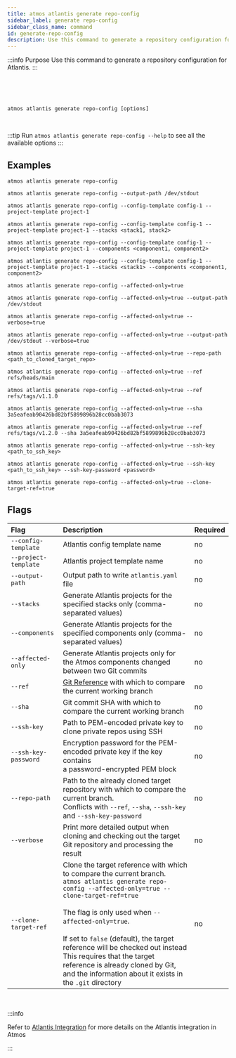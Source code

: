 ```yaml
---
title: atmos atlantis generate repo-config
sidebar_label: generate repo-config
sidebar_class_name: command
id: generate-repo-config
description: Use this command to generate a repository configuration for Atlantis.
---
```



:::info Purpose
Use this command to generate a repository configuration for Atlantis.
:::

<br/>

<Screengrab title="atmos atlantis generate repo-config --help" slug="atmos-atlantis-generate-repo-config--help"/>

<br/>
<br/>

```shell
atmos atlantis generate repo-config [options]
```

<br/>

:::tip
Run `atmos atlantis generate repo-config --help` to see all the available options
:::

## Examples

```shell
atmos atlantis generate repo-config

atmos atlantis generate repo-config --output-path /dev/stdout

atmos atlantis generate repo-config --config-template config-1 --project-template project-1

atmos atlantis generate repo-config --config-template config-1 --project-template project-1 --stacks <stack1, stack2>

atmos atlantis generate repo-config --config-template config-1 --project-template project-1 --components <component1, component2>

atmos atlantis generate repo-config --config-template config-1 --project-template project-1 --stacks <stack1> --components <component1, component2>

atmos atlantis generate repo-config --affected-only=true

atmos atlantis generate repo-config --affected-only=true --output-path /dev/stdout

atmos atlantis generate repo-config --affected-only=true --verbose=true

atmos atlantis generate repo-config --affected-only=true --output-path /dev/stdout --verbose=true

atmos atlantis generate repo-config --affected-only=true --repo-path <path_to_cloned_target_repo>

atmos atlantis generate repo-config --affected-only=true --ref refs/heads/main

atmos atlantis generate repo-config --affected-only=true --ref refs/tags/v1.1.0

atmos atlantis generate repo-config --affected-only=true --sha 3a5eafeab90426bd82bf5899896b28cc0bab3073

atmos atlantis generate repo-config --affected-only=true --ref refs/tags/v1.2.0 --sha 3a5eafeab90426bd82bf5899896b28cc0bab3073

atmos atlantis generate repo-config --affected-only=true --ssh-key <path_to_ssh_key>

atmos atlantis generate repo-config --affected-only=true --ssh-key <path_to_ssh_key> --ssh-key-password <password>

atmos atlantis generate repo-config --affected-only=true --clone-target-ref=true
```

## Flags

| Flag                 | Description                                                                                                                                                                                                                                                                                                                                                                                                                                          | Required |
|:---------------------|:-----------------------------------------------------------------------------------------------------------------------------------------------------------------------------------------------------------------------------------------------------------------------------------------------------------------------------------------------------------------------------------------------------------------------------------------------------|:---------|
| `--config-template`  | Atlantis config template name                                                                                                                                                                                                                                                                                                                                                                                                                        | no       |
| `--project-template` | Atlantis project template name                                                                                                                                                                                                                                                                                                                                                                                                                       | no       |
| `--output-path`      | Output path to write `atlantis.yaml` file                                                                                                                                                                                                                                                                                                                                                                                                            | no       |
| `--stacks`           | Generate Atlantis projects for the specified stacks only (comma-separated values)                                                                                                                                                                                                                                                                                                                                                                    | no       |
| `--components`       | Generate Atlantis projects for the specified components only (comma-separated values)                                                                                                                                                                                                                                                                                                                                                                | no       |
| `--affected-only`    | Generate Atlantis projects only for the Atmos components changed<br/>between two Git commits                                                                                                                                                                                                                                                                                                                                                         | no       |
| `--ref`              | [Git Reference](https://git-scm.com/book/en/v2/Git-Internals-Git-References) with which to compare the current working branch                                                                                                                                                                                                                                                                                                                        | no       |
| `--sha`              | Git commit SHA with which to compare the current working branch                                                                                                                                                                                                                                                                                                                                                                                      | no       |
| `--ssh-key`          | Path to PEM-encoded private key to clone private repos using SSH                                                                                                                                                                                                                                                                                                                                                                                     | no       |
| `--ssh-key-password` | Encryption password for the PEM-encoded private key if the key contains<br/>a password-encrypted PEM block                                                                                                                                                                                                                                                                                                                                           | no       |
| `--repo-path`        | Path to the already cloned target repository with which to compare the current branch.<br/>Conflicts with `--ref`, `--sha`, `--ssh-key` and `--ssh-key-password`                                                                                                                                                                                                                                                                                     | no       |
| `--verbose`          | Print more detailed output when cloning and checking out the target<br/>Git repository and processing the result                                                                                                                                                                                                                                                                                                                                     | no       |
| `--clone-target-ref` | Clone the target reference with which to compare the current branch.<br/>`atmos atlantis generate repo-config --affected-only=true --clone-target-ref=true`<br/><br/>The flag is only used when `--affected-only=true`.<br/><br/>If set to `false` (default), the target reference will be checked out instead<br/>This requires that the target reference is already cloned by Git,<br/>and the information about it exists in the `.git` directory | no       |

<br/>

:::info

Refer to [Atlantis Integration](/integrations/atlantis) for more details on the Atlantis integration in Atmos

:::
